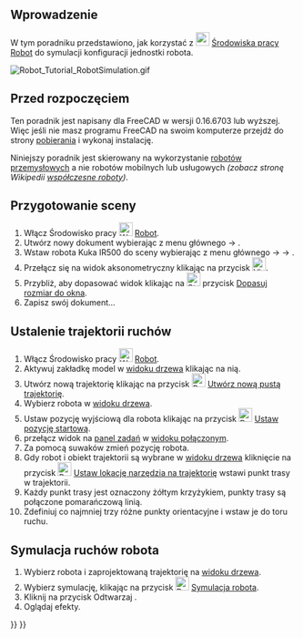 <languages/>
{{TutorialInfo/pl
|Topic= Środowisko pracy Robot
|Level= początkujący
|Time= dowolny
|Author=r-frank
|FCVersion=0.16.6703
|Files=nie dołączono
}}

==Wprowadzenie==
W tym poradniku przedstawiono, jak korzystać z [[Image: Workbench_Robot.svg|24px]] [[Robot_Workbench/pl|Środowiska pracy Robot]] do symulacji konfiguracji jednostki robota.

[[Image:Robot_Tutorial_RobotSimulation.gif]]
{{Caption|Efekt końcowy tego poradnika.}}

==Przed rozpoczęciem==
Ten poradnik jest napisany dla FreeCAD w wersji 0.16.6703 lub wyższej. Więc jeśli nie masz programu FreeCAD na swoim 
komputerze przejdź do strony [[Download|pobierania]] i wykonaj instalację. 

Niniejszy poradnik jest skierowany na wykorzystanie [https://en.wikipedia.org/wiki/Industrial_robot robotów przemysłowych]
a nie robotów mobilnych lub usługowych ''(zobacz stronę Wikipedii [https://en.wikipedia.org/wiki/Robot#Modern_robots współczesne roboty])''.

==Przygotowanie sceny==
#Włącz Środowisko pracy [[Image:Workbench_Robot.svg|24px]] [[Robot_Workbench/pl|Robot]].
#Utwórz nowy dokument wybierając z menu głównego {{Button|Plik}} → {{Button|Nowy}}.
#Wstaw robota Kuka IR500 do sceny wybierając z menu głównego {{Button|Robot}} → {{Button|Wstaw roboty}} → {{Button|Kuka IR500}}.
#Przełącz się na widok aksonometryczny klikając na przycisk [[Image:View-axometric.svg|24px]].
#Przybliż, aby dopasować widok klikając na [[Image:Std_ViewFitAll.svg|24px]] przycisk [[Std ViewFitAll|Dopasuj rozmiar do okna]].
#Zapisz swój dokument...

==Ustalenie trajektorii ruchów==
#Włącz Środowisko pracy [[Image:Workbench_Robot.svg|24px]] [[Robot Workbench/pl|Robot]].
#Aktywuj zakładkę model w [[tree view/pl|widoku drzewa]] klikając na nią.
#Utwórz nową trajektorię klikając na przycisk [[Image:Robot_CreateTrajectory.svg|24px]] [[Robot CreateTrajectory|Utwórz nową pustą trajektorię]].
#Wybierz robota w [[tree view/pl|widoku drzewa]].
#Ustaw pozycję wyjściową dla robota klikając na przycisk [[Image:Robot_SetHomePos.svg|24px]] [[Robot SetHomePos|Ustaw pozycję startową]].
#przełącz widok na [[Task Panel|panel zadań]] w [[Combo_view/pl|widoku połączonym]].
#Za pomocą suwaków zmień pozycję robota.
#Gdy robot i obiekt trajektorii są wybrane w [[tree view/pl|widoku drzewa]] kliknięcie na przycisk [[Image:Robot_InsertWaypoint.svg|24px]] [[Robot InsertWaypoint|Ustaw lokację narzędzia na trajektorię]] wstawi punkt trasy w trajektorii.
#Każdy punkt trasy jest oznaczony żółtym krzyżykiem, punkty trasy są połączone pomarańczową linią.
#Zdefiniuj co najmniej trzy różne punkty orientacyjne i wstaw je do toru ruchu.

==Symulacja ruchów robota==
#Wybierz robota i zaprojektowaną trajektorię na [[tree view/pl|widoku drzewa]].
#Wybierz symulację, klikając na przycisk [[Image:Robot_Simulate.svg|24px]] [[Robot Simulate|Symulacja robota]].
#Kliknij na przycisk Odtwarzaj {{KEY| &#9654;}}.
#Oglądaj efekty.

{{Robot Tools navi{{#translation:}}}}
{{Userdocnavi{{#translation:}}}}